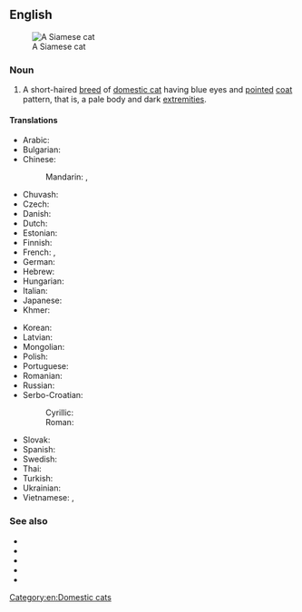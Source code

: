 ==English==
[[Image:Niobe050905-Siamese Cat.jpeg|thumb|right|A Siamese cat]]

===Noun===
{{en-noun}}

# A short-haired [[breed]] of [[domestic cat]] having blue eyes and [[pointed]] [[coat]] pattern, that is, a pale body and dark [[extremity|extremities]].

====Translations====
{{trans-top|mammal}}
* Arabic: {{t|ar|قِطّ سِيَامِيّ|m}}
* Bulgarian: {{t|bg|сиамска котка|f|tr=siámska kótka|sc=Cyrl}}
* Chinese:
*: Mandarin: {{t|cmn|暹羅貓|sc=Hani}}, {{t|cmn|暹罗猫|tr=Xiānluó māo|sc=Hani}}<!--One of this is probably just "Siamese" and should be on that page, not this one, which is "Siamese cat".-->
* Chuvash: {{t|cv|cиам кушакĕ|tr=|sc=Cyrl}}
* Czech: {{t|cs|siamská kočka|f}}
* Danish: {{t|da|siameser}}
* Dutch: {{t+|nl|siamees}}
* Estonian: {{t|et|iiami kass}}
* Finnish: {{t|fi|siamilaiskissa}}
* French: {{t|fr|chat siamois|m}}, {{t+|fr|siamois|m}}
* German: {{t|de|Siamkatze|f}}
* Hebrew: {{t|he|חתול סיאמי|tr=|sc=Hebr}}
* Hungarian: {{t|hu|sziámi macska}}
* Italian: {{t|it|gatto siamese|m}}
* Japanese: {{t|ja|シャム猫|tr=Shamu neko|sc=Jpan}}
* Khmer: {{t|km|ឆ្មាសៀម|sc=Khmr|tr=cmaa siem}}
{{trans-mid}}
* Korean: {{t|ko|샴 고양이|tr=Syam goyang-i|sc=Kore}}
* Latvian: {{t|lv|siāmas kaķis}}
* Mongolian: {{t|mn|сиамын муур}}
* Polish: {{t+|pl|kot syjamski|m}}
* Portuguese: {{t|pt|gato siamês|m}}
* Romanian: {{t+|ro|pisică siameză|f}}
* Russian: {{t|ru|сиа́мская ко́шка|f}}
* Serbo-Croatian:
*: Cyrillic: {{t|sh|сијамска мачка|f}}
*: Roman: {{t|sh|sijamska mačka|f}}
* Slovak: {{t|sk|siamská mačka|f}}
* Spanish: {{t|es|gato siamés|m}}
* Swedish: {{t|sv|siames katt}}
* Thai: {{t|th|แมววิเชียรมาศ|tr=maew wíchianmâad|sc=Thai}}
* Turkish: {{t|tr|siyam kedi}}
* Ukrainian: {{t|uk|сіамська кішка|f|tr=siáms'ka kíška|sc=Cyrl}}
* Vietnamese: {{t|vi|xiêm mèo}}, {{t|vi|xiêm la mèo}}
{{trans-bottom}}

===See also===
{{wikipedia|Siamese (cat)}}
{{commonscat|Siamese cats}}
* {{l|en|blue point}}
* {{l|en|chocolate point}}
* {{l|en|lilac point}}
* {{l|en|red point}}
* {{l|en|seal point}}

[[Category:en:Domestic cats]]